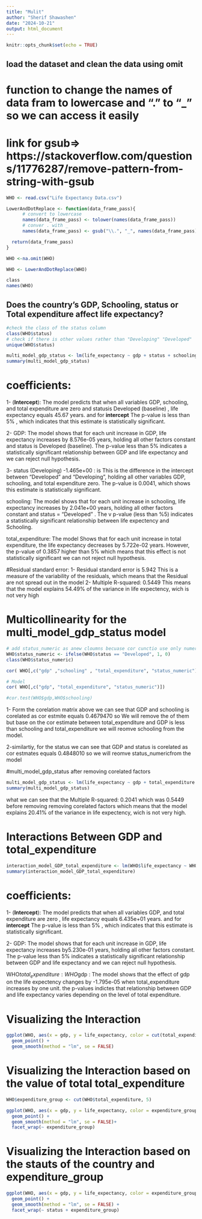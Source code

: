 ```yaml
---
title: "Mulit"
author: "Sherif Shawashen"
date: "2024-10-21"
output: html_document
---
```


```r
knitr::opts_chunk$set(echo = TRUE)
```

## load the dataset and clean the data using omit 
# function to change the names of data fram to lowercase and "." to "_" so we can access it easily
# link for gsub=> https://stackoverflow.com/questions/11776287/remove-pattern-from-string-with-gsub

```r
WHO <- read.csv("Life Expectancy Data.csv")

LowerAndDotReplace <- function(data_frame_pass){
      # convert to lowercase
      names(data_frame_pass) <- tolower(names(data_frame_pass))
      # conver . with _ 
      names(data_frame_pass) <- gsub("\\.", "_", names(data_frame_pass))

  return(data_frame_pass)
}

WHO <-na.omit(WHO)

WHO <- LowerAndDotReplace(WHO)

class
names(WHO)
```

##  Does the country’s GDP, Schooling, status or Total expenditure affect life expectancy?
```r
#check the class of the status column
class(WHO$status)
# check if there is other values rather than "Developing" "Developed" 
unique(WHO$status)

```


```r

multi_model_gdp_status <- lm(life_expectancy ~ gdp + status + schooling + total_expenditure , data = WHO)
summary(multi_model_gdp_status)

```
# coefficients:

1- (**Intercept**): The model predicts that when all variables GDP, schooling, and total expenditure are zero and statusis Developed (baseline) , life expectancy equals 45.67 years. and for **intercept** The p-value is less than 5% , which indicates that this estimate is statistically significant.

2- GDP: The model shows that for each unit increase in GDP, life expectancy increases by 8.576e-05 years, holding all other factors constant and status is Developed (baseline). The  p-value less than 5% indicates a statistically significant relationship between GDP and life expectancy and we can reject null hypothesis.

3- status (Developing) -1.465e+00 :  is This is the difference in the intercept between "Developed" and "Developing", holding all other variables GDP, schooling, and total expenditure zero. The p-value is 0.0041, which shows this estimate is statistically significant.

schooling: The model shows that for each unit increase in schooling, life expectancy increases by 2.041e+00 years, holding all other factors constant and status = "Developed" . The v p-value (less than %5) indicates a statistically significant relationship between life expectency and Schooling.

total_expenditure: The model Shows that for each unit increase in total expenditure, the life expectancy decreases by 5.722e-02 years. However, the p-value of 0.3857 higher than 5% which means  that this effect is not statistically significant we can not reject null hypothesis.

#Residual standard error:
1- Residual standard error is 5.942 This is a measure of the variability of the residuals, which means that the Residual are not spread out in the model
2- Multiple R-squared: 0.5449 This means that the model explains 54.49% of the variance in life expectency, wich is not very high


# Multicollinearity for the multi_model_gdp_status model

```r


# add status_numeric as anew cloumns becuase cor cunctio use only numerical data
WHO$status_numeric <- ifelse(WHO$status == "Developed", 1, 0)
class(WHO$status_numeric)

cor( WHO[,c("gdp" ,"schooling" , "total_expenditure", "status_numeric")])

# Model
cor( WHO[,c("gdp", "total_expenditure", "status_numeric")])

#cor.test(WHO$gdp,WHO$schooling)

```
1- Form the corelation matrix above we can see that GDP and schooling is corelated as cor estmite equals 0.4679470 so We will remove the of them but base on the cor estimate between total_expenditure and GDP is less than schooling and total_expenditure we will reomve schooling from the model.

2-similartiy, for the status we can see that GDP and status is corelated as cor estmates equals 0.4848010 so we will reomve status_numericfrom the model

#multi_model_gdp_status after removing corelated factors

```r

multi_model_gdp_status <- lm(life_expectancy ~ gdp + total_expenditure , data = WHO)
summary(multi_model_gdp_status)
```
what we can see that the Multiple R-squared: 0.2041 which was 0.5449 before removing removing corelated factors which means that the model explains 20.41% of the variance in life expectency, wich is not very high.

# Interactions Between  GDP and total_expenditure

```r
interaction_model_GDP_total_expenditure <- lm(WHO$life_expectancy ~ WHO$total_expenditure * WHO$gdp)
summary(interaction_model_GDP_total_expenditure)

```
# coefficients:

1- (**Intercept**): The model predicts that when all variables GDP, and total expenditure are zero  , life expectancy equals 6.435e+01 years. and for **intercept** The p-value is less than 5% , which indicates that this estimate is statistically significant.

2- GDP: The model shows that for each unit increase in GDP, life expectancy increases by5.230e-01 years, holding all other factors constant. The  p-value less than 5% indicates a statistically significant relationship between GDP and life expectancy and we can reject null hypothesis.


WHO$total_expenditure:WHO$gdp : The model shows that the effect of gdp on the life expectency changes by -1.795e-05 when total_expenditure increases by one unit. the p-values indictes that relationship between GDP and life expectancy  varies depending on the level of total expenditure.


# Visualizing the Interaction
```r

ggplot(WHO, aes(x = gdp, y = life_expectancy, color = cut(total_expenditure, 5))) +
  geom_point() +
  geom_smooth(method = "lm", se = FALSE)
```
# Visualizing the Interaction based on the value of  total total_expenditure
```r

WHO$expenditure_group <- cut(WHO$total_expenditure, 5)

ggplot(WHO, aes(x = gdp, y = life_expectancy, color = expenditure_group)) +
  geom_point() +
  geom_smooth(method = "lm", se = FALSE)+
  facet_wrap(~ expenditure_group)
```


# Visualizing the Interaction based on the stauts of the country and expenditure_group
```r


ggplot(WHO, aes(x = gdp, y = life_expectancy, color = expenditure_group)) +
  geom_point() +
  geom_smooth(method = "lm", se = FALSE) +
  facet_wrap(~ status + expenditure_group)
```
